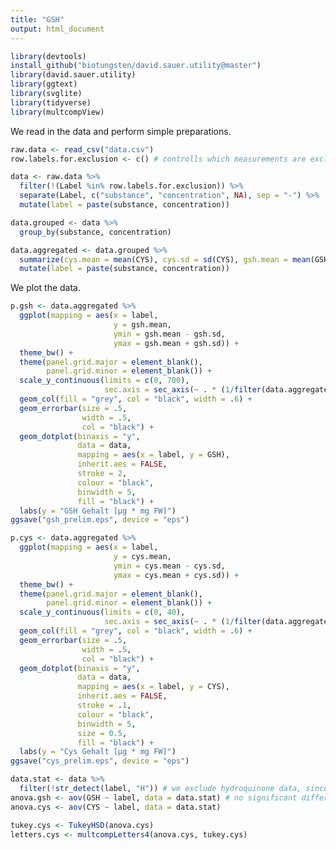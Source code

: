 ```yaml
---
title: "GSH"
output: html_document
---
```


```r
library(devtools)
install_github("biotungsten/david.sauer.utility@master")
library(david.sauer.utility)
library(ggtext)
library(svglite)
library(tidyverse)
library(multcompView)
```

We read in the data and perform simple preparations.
```r
raw.data <- read_csv("data.csv")
row.labels.for.exclusion <- c() # controlls which measurements are excluded (provide labels as in data file)

data <- raw.data %>% 
  filter(!(Label %in% row.labels.for.exclusion)) %>%
  separate(Label, c("substance", "concentration", NA), sep = "-") %>%
  mutate(label = paste(substance, concentration))

data.grouped <- data %>%
  group_by(substance, concentration)

data.aggregated <- data.grouped %>%
  summarize(cys.mean = mean(CYS), cys.sd = sd(CYS), gsh.mean = mean(GSH), gsh.sd = sd(GSH), .groups = "drop") %>%
  mutate(label = paste(substance, concentration))
```

We plot the data.
```r
p.gsh <- data.aggregated %>% 
  ggplot(mapping = aes(x = label, 
                       y = gsh.mean,
                       ymin = gsh.mean - gsh.sd,
                       ymax = gsh.mean + gsh.sd)) +
  theme_bw() +
  theme(panel.grid.major = element_blank(), 
        panel.grid.minor = element_blank()) +
  scale_y_continuous(limits = c(0, 700), 
                     sec.axis = sec_axis(~ . * (1/filter(data.aggregated, substance == "CTRL")$gsh.mean))) + 
  geom_col(fill = "grey", col = "black", width = .6) +
  geom_errorbar(size = .5,
                width = .5,
                col = "black") +
  geom_dotplot(binaxis = "y",
               data = data,
               mapping = aes(x = label, y = GSH),
               inherit.aes = FALSE,
               stroke = 2,
               colour = "black",
               binwidth = 5,
               fill = "black") +
  labs(y = "GSH Gehalt [µg * mg FW]")
ggsave("gsh_prelim.eps", device = "eps")

p.cys <- data.aggregated %>% 
  ggplot(mapping = aes(x = label, 
                       y = cys.mean,
                       ymin = cys.mean - cys.sd,
                       ymax = cys.mean + cys.sd)) +
  theme_bw() +
  theme(panel.grid.major = element_blank(), 
        panel.grid.minor = element_blank()) +
  scale_y_continuous(limits = c(0, 40), 
                     sec.axis = sec_axis(~ . * (1/filter(data.aggregated, substance == "CTRL")$cys.mean))) + 
  geom_col(fill = "grey", col = "black", width = .6) +
  geom_errorbar(size = .5,
                width = .5,
                col = "black") +
  geom_dotplot(binaxis = "y",
               data = data,
               mapping = aes(x = label, y = CYS),
               inherit.aes = FALSE,
               stroke = .1,
               colour = "black",
               binwidth = 5,
               size = 0.5,
               fill = "black") +
  labs(y = "Cys Gehalt [µg * mg FW]")
ggsave("cys_prelim.eps", device = "eps")
```

```r
data.stat <- data %>%
  filter(!str_detect(label, "H")) # we exclude hydroquinone data, since we have <5 data points for those
anova.gsh <- aov(GSH ~ label, data = data.stat) # no significant difference
anova.cys <- aov(CYS ~ label, data = data.stat)

tukey.cys <- TukeyHSD(anova.cys)
letters.cys <- multcompLetters4(anova.cys, tukey.cys)
```

